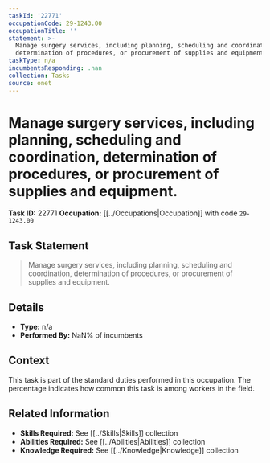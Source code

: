 ```yaml
---
taskId: '22771'
occupationCode: 29-1243.00
occupationTitle: ''
statement: >-
  Manage surgery services, including planning, scheduling and coordination,
  determination of procedures, or procurement of supplies and equipment.
taskType: n/a
incumbentsResponding: .nan
collection: Tasks
source: onet
---
```

# Manage surgery services, including planning, scheduling and coordination, determination of procedures, or procurement of supplies and equipment.

**Task ID:** 22771
**Occupation:** [[../Occupations|Occupation]] with code `29-1243.00`

## Task Statement

> Manage surgery services, including planning, scheduling and coordination, determination of procedures, or procurement of supplies and equipment.

## Details

- **Type:** n/a
- **Performed By:** NaN% of incumbents

## Context

This task is part of the standard duties performed in this occupation. The percentage indicates how common this task is among workers in the field.

## Related Information

- **Skills Required:** See [[../Skills|Skills]] collection
- **Abilities Required:** See [[../Abilities|Abilities]] collection
- **Knowledge Required:** See [[../Knowledge|Knowledge]] collection
